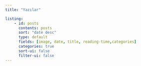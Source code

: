 ```yaml
---
title: "Yazılar"

listing:
    - id: posts
      contents: posts
      sort: "date desc"
      type: default
      fields: [image, date, title, reading-time,categories]
      categories: true
      sort-ui: false
      filter-ui: false
---
```


